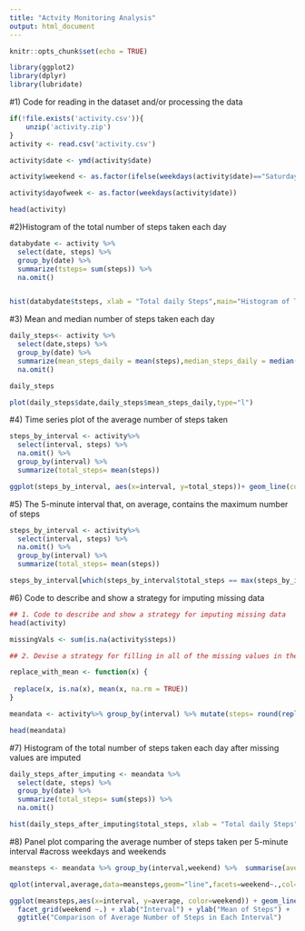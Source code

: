 ```yaml
---
title: "Actvity Monitoring Analysis"
output: html_document
---
```


```r
knitr::opts_chunk$set(echo = TRUE)
```

```r
library(ggplot2)
library(dplyr)
library(lubridate)
```

#1) Code for reading in the dataset and/or processing the data

```r
if(!file.exists('activity.csv')){
    unzip('activity.zip')
}
activity <- read.csv('activity.csv')

activity$date <- ymd(activity$date)

activity$weekend <- as.factor(ifelse(weekdays(activity$date)=="Saturday" | weekdays(activity$date)=="Sunday","weekend","weekday"))

activity$dayofweek <- as.factor(weekdays(activity$date))

head(activity)
```

#2)Histogram of the total number of steps taken each day

```r
databydate <- activity %>% 
  select(date, steps) %>% 
  group_by(date) %>% 
  summarize(tsteps= sum(steps)) %>%
  na.omit()


hist(databydate$tsteps, xlab = "Total daily Steps",main="Histogram of Total Steps by day", breaks = 20)

```

#3) Mean and median number of steps taken each day

```r
daily_steps<- activity %>%
  select(date,steps) %>%
  group_by(date) %>%
  summarize(mean_steps_daily = mean(steps),median_steps_daily = median(steps)) %>%
  na.omit()

daily_steps

plot(daily_steps$date,daily_steps$mean_steps_daily,type="l")

```

#4) Time series plot of the average number of steps taken

```r

steps_by_interval <- activity%>% 
  select(interval, steps) %>% 
  na.omit() %>% 
  group_by(interval) %>% 
  summarize(total_steps= mean(steps)) 

ggplot(steps_by_interval, aes(x=interval, y=total_steps))+ geom_line(col="red")

```

#5) The 5-minute interval that, on average, contains the maximum number of steps

```r
steps_by_interval <- activity%>% 
  select(interval, steps) %>% 
  na.omit() %>% 
  group_by(interval) %>% 
  summarize(total_steps= mean(steps))

steps_by_interval[which(steps_by_interval$total_steps == max(steps_by_interval$total_steps)),]

```

#6) Code to describe and show a strategy for imputing missing data

```r
## 1. Code to describe and show a strategy for imputing missing data
head(activity)

missingVals <- sum(is.na(activity$steps))

## 2. Devise a strategy for filling in all of the missing values in the dataset.

replace_with_mean <- function(x) {
  
 replace(x, is.na(x), mean(x, na.rm = TRUE))
}

meandata <- activity%>% group_by(interval) %>% mutate(steps= round(replace_with_mean(steps),2))

head(meandata)

```

#7) Histogram of the total number of steps taken each day after missing values are imputed

```r
daily_steps_after_imputing <- meandata %>% 
  select(date, steps) %>% 
  group_by(date) %>% 
  summarize(total_steps= sum(steps)) %>%
  na.omit()

hist(daily_steps_after_imputing$total_steps, xlab = "Total daily Steps",main="Histogram of Total Steps by day", breaks = 20,ylim = c(0,20),col = "sky blue")

```

#8) Panel plot comparing the average number of steps taken per 5-minute interval 
#across weekdays and weekends

```r
meansteps <- meandata %>% group_by(interval,weekend) %>%  summarise(average = mean(steps))

qplot(interval,average,data=meansteps,geom="line",facets=weekend~.,col=weekend,xlab="5-minute interval",ylab="average number of steps",main="Average steps pattern between Weekday and Weekend")

ggplot(meansteps,aes(x=interval, y=average, color=weekend)) + geom_line()+
  facet_grid(weekend ~.) + xlab("Interval") + ylab("Mean of Steps") +
  ggtitle("Comparison of Average Number of Steps in Each Interval")

```

